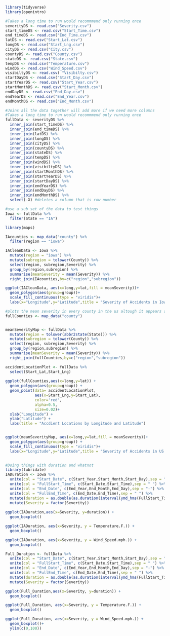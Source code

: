 ```r
library(tidyverse)
library(openintro)
```

```r
#Takes a long time to run would recommmend only running once  
severityDS <- read.csv("Severity.csv")
start_timeDS <- read.csv("Start_Time.csv")
end_timeDS <- read.csv("End_Time.csv")
latDS <- read.csv("Start_Lat.csv")
longDS <- read.csv("Start_Lng.csv")
cityDS <- read.csv("City.csv")
countyDS <- read.csv("County.csv")
stateDS <- read.csv("State.csv")
tempDS <- read.csv("Temperature.csv")
windDS <- read.csv("Wind_Speed.csv")
visibiltyDS <- read.csv( "Visibilty.csv")
startDayDS <- read.csv("Start_Day.csv")
startYearDS <- read.csv("Start_Year.csv")
startMonthDS <- read.csv("Start_Month.csv")
endDayDS <- read.csv("End_Day.csv")
endYearDS <- read.csv("End_Year.csv")
endMonthDS <- read.csv("End_Month.csv")
```

```r
#Joins all the data together will add more if we need more columns
#Takes a long time to run would recommmend only running once  
fullData <- severityDS %>%
  inner_join(start_timeDS) %>%
  inner_join(end_timeDS) %>%
  inner_join(latDS) %>%
  inner_join(longDS) %>%
  inner_join(cityDS) %>%
  inner_join(countyDS) %>%
  inner_join(stateDS) %>%
  inner_join(tempDS) %>%
  inner_join(windDS) %>%
  inner_join(visibiltyDS) %>%
  inner_join(startMonthDS) %>%
  inner_join(startYearDS) %>%
  inner_join(startDayDS) %>%
  inner_join(endYearDS) %>%
  inner_join(endDayDS) %>%
  inner_join(endMonthDS) %>%
  select(-X) #deletes a column that is row number
```

```r
#use a sub set of the data to test things
Iowa <- fullData %>%
  filter(State == "IA")
```

```r
library(maps)
```

```r
IAcounties <- map_data("county") %>%
  filter(region == "iowa") 

IACleanData <- Iowa %>%
  mutate(region = "iowa") %>%
  mutate(subregion = tolower(County)) %>%
  select(region, subregion,Severity) %>%
  group_by(region,subregion) %>%
  summarise(meanSeverity = mean(Severity)) %>%
  right_join(IAcounties,by=c("region","subregion"))

ggplot(IACleanData, aes(x=long,y=lat,fill = meanSeverity))+
  geom_polygon(aes(group=group))+
  scale_fill_continuous(type = "viridis")+
  labs(x="Longitude",y="Latitude",title = "Severity of Accidents in Iowa by County")


```

```r
#plots the mean severity in every county in the us altough it appears some counites are missing
fullCounties <- map_data("county")


meanSeverityMap <- fullData %>% 
  mutate(region = tolower(abbr2state(State))) %>%
  mutate(subregion = tolower(County)) %>%
  select(region, subregion,Severity) %>%
  group_by(region,subregion) %>%
  summarise(meanSeverity = mean(Severity)) %>%
  right_join(fullCounties,by=c("region","subregion"))

accidentLocationPlot <- fullData %>%
  select(Start_Lat,Start_Lng)
  
ggplot(fullCounties,aes(x=long,y=lat)) +
  geom_polygon(aes(group=group)) +
  geom_point(data= accidentLocationPlot,
             aes(x=Start_Lng,y=Start_Lat),
             color='red', 
             alpha=0.5, 
             size=0.02)+ 
  xlab("Longitude") + 
  ylab("Latitude") + 
  labs(title = "Accdient Locations by Longitude and Latitude")


ggplot(meanSeverityMap, aes(x=long,y=lat,fill = meanSeverity))+
  geom_polygon(aes(group=group)) +
  scale_fill_continuous(type = "viridis")+
  labs(x="Longitude",y="Latitude",title = "Severity of Accidents in US by County")
  
```

```r
#Doing things with duration and whatnot
library(lubridate)
IADuration <- Iowa %>%
  unite(col = "Start_Date", c(Start_Year,Start_Month,Start_Day),sep = "-") %>%
  unite(col = "FullStart_Time", c(Start_Date,Start_Time),sep = " ") %>%
  unite(col = "End_Date", c(End_Year,End_Month,End_Day),sep = "-") %>%
  unite(col = "FullEnd_Time", c(End_Date,End_Time),sep = " ") %>%
  mutate(duration = as.double(as.duration(interval(ymd_hms(FullStart_Time),ymd_hms(FullEnd_Time)))))%>% #num of seconds of the accident
  mutate(Severity = factor(Severity))
  
ggplot(IADuration,aes(x=Severity, y=duration)) +
  geom_boxplot()

ggplot(IADuration, aes(x=Severity, y = Temperature.F.)) +
  geom_boxplot()

ggplot(IADuration, aes(x=Severity, y = Wind_Speed.mph.)) +
  geom_boxplot()
```


```r
Full_Duration <- fullData %>%
  unite(col = "Start_Date", c(Start_Year,Start_Month,Start_Day),sep = "-") %>%
  unite(col = "FullStart_Time", c(Start_Date,Start_Time),sep = " ") %>%
  unite(col = "End_Date", c(End_Year,End_Month,End_Day),sep = "-") %>%
  unite(col = "FullEnd_Time", c(End_Date,End_Time),sep = " ") %>%
  mutate(duration = as.double(as.duration(interval(ymd_hms(FullStart_Time),ymd_hms(FullEnd_Time))))) %>%
  mutate(Severity = factor(Severity))

ggplot(Full_Duration,aes(x=Severity, y=duration)) +
  geom_boxplot()

ggplot(Full_Duration, aes(x=Severity, y = Temperature.F.)) +
  geom_boxplot() 

ggplot(Full_Duration, aes(x=Severity, y = Wind_Speed.mph.)) +
  geom_boxplot()+ 
  ylim(c(0,100))
```

